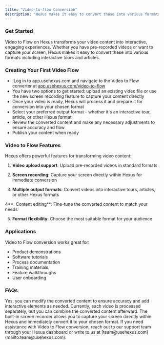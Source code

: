 ```yaml
---
title: "Video-to-flow Conversion"
description: "Hexus makes it easy to convert these into various formats including interactive tours and articles."
---
```


### **Get Started**

Video to Flow on Hexus transforms your video content into interactive, engaging experiences. Whether you have pre-recorded videos or want to capture your screen, Hexus makes it easy to convert these into various formats including interactive tours and articles.

### **Creating Your First Video Flow**

-  Log in to app.usehexus.com and navigate to the Video to Flow converter at [<u>app.usehexus.com/video-to-flow</u>](http://app.usehexus.com/video-to-flow)
- You have two options to get started: upload an existing video file or use the new screen recording feature to capture your content directly
- Once your video is ready, Hexus will process it and prepare it for conversion into your chosen format
- Select your preferred output format - whether it's an interactive tour, article, or other Hexus format
- Review the converted content and make any necessary adjustments to ensure accuracy and flow
- Publish your content when ready

### **Video to Flow Features**

Hexus offers powerful features for transforming video content:

1. **Video upload support**: Upload pre-recorded videos in standard formats

2. **Screen recording**: Capture your screen directly within Hexus for immediate conversion

3. **Multiple output formats**: Convert videos into interactive tours, articles, or other Hexus formats

4**. Content editing**: Fine-tune the converted content to match your needs

5. **Format flexibility**: Choose the most suitable format for your audience

### **Applications**

Video to Flow conversion works great for:

- Product demonstrations
- Software tutorials
- Process documentation
- Training materials
- Feature walkthroughs
- User onboarding

### FAQs

<AccordionGroup>
  <Accordion title="Can I edit the converted content?" defaultOpen="false">
    Yes, you can modify the converted content to ensure accuracy and add interactive elements as needed.
  </Accordion>
  <Accordion title="Can I combine multiple videos?" defaultOpen="false">
    Currently, each video is processed separately, but you can combine the converted content afterward.
  </Accordion>
  <Accordion title="How does the screen recording feature work?" defaultOpen="false">
    The built-in screen recorder allows you to capture your screen directly within Hexus and immediately convert it to your chosen format.
  </Accordion>
  <Accordion title="What if I need help?" defaultOpen="false">
    If you need assistance with Video to Flow conversion, reach out to our support team through your Hexus dashboard or write to us at [team@usehexus.com](mailto:team@usehexus.com).
  </Accordion>
</AccordionGroup>